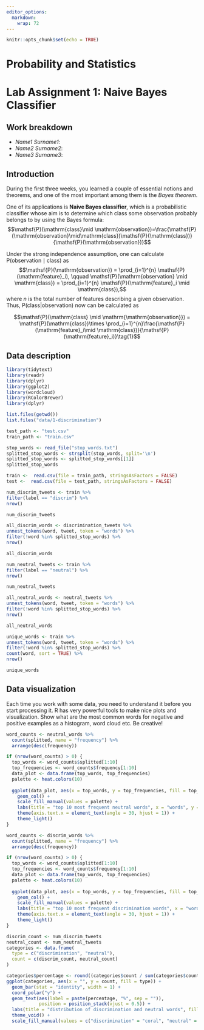 ---
editor_options:
  markdown:
    wrap: 72
---

```{r setup, include=FALSE}
knitr::opts_chunk$set(echo = TRUE)
```

# Probability and Statistics

# Lab Assignment 1: Naive Bayes Classifier

## Work breakdown

-   *Name1 Surname1*: 
-   *Name2 Surname2*: 
-   *Name3 Surname3*: 

## Introduction

During the first three weeks, you learned a couple of essential notions
and theorems, and one of the most important among them is the *Bayes
theorem*.

One of its applications is **Naive Bayes classifier**, which is a
probabilistic classifier whose aim is to determine which class some
observation probably belongs to by using the Bayes formula:
$$\mathsf{P}(\mathrm{class}\mid \mathrm{observation})=\frac{\mathsf{P}(\mathrm{observation}\mid\mathrm{class})\mathsf{P}(\mathrm{class})}{\mathsf{P}(\mathrm{observation})}$$

Under the strong independence assumption, one can calculate
$\mathsf{P}(\mathrm{observation} \mid \mathrm{class})$ as
$$\mathsf{P}(\mathrm{observation}) = \prod_{i=1}^{n} \mathsf{P}(\mathrm{feature}_i), \qquad \mathsf{P}(\mathrm{observation} \mid \mathrm{class}) = \prod_{i=1}^{n} \mathsf{P}(\mathrm{feature}_i \mid \mathrm{class}),$$
where $n$ is the total number of features describing a given
observation. Thus, $\mathsf{P}(\mathrm{class}|\mathrm{observation})$ now
can be calculated as

$$\mathsf{P}(\mathrm{class} \mid \mathrm{\mathrm{observation}}) = \mathsf{P}(\mathrm{class})\times \prod_{i=1}^{n}\frac{\mathsf{P}(\mathrm{feature}_i\mid \mathrm{class})}{\mathsf{P}(\mathrm{feature}_i)}\tag{1}$$


## Data description

```{r}
library(tidytext)
library(readr)
library(dplyr)
library(ggplot2)
library(wordcloud)
library(RColorBrewer)
library(dplyr)

```

```{r}
list.files(getwd())
list.files("data/1-discrimination")
```

```{r}
test_path <- "test.csv"
train_path <- "train.csv"

stop_words <- read_file("stop_words.txt")
splitted_stop_words <- strsplit(stop_words, split='\n')
splitted_stop_words <- splitted_stop_words[[1]]
splitted_stop_words
```

```{r}
train <-  read.csv(file = train_path, stringsAsFactors = FALSE)
test <-  read.csv(file = test_path, stringsAsFactors = FALSE)
```

```{r}
num_discrim_tweets <- train %>%
filter(label == "discrim") %>%
nrow()

num_discrim_tweets
```

```{r}
all_discrim_words <- discrimination_tweets %>%
unnest_tokens(word, tweet, token = "words") %>%
filter(!word %in% splitted_stop_words) %>%
nrow()

all_discrim_words
```

```{r}
num_neutral_tweets <- train %>%
filter(label == "neutral") %>%
nrow()

num_neutral_tweets
```

```{r}
all_neutral_words <- neutral_tweets %>%
unnest_tokens(word, tweet, token = "words") %>%
filter(!word %in% splitted_stop_words) %>%
nrow()

all_neutral_words
```

```{r}
unique_words <- train %>%
unnest_tokens(word, tweet, token = "words") %>%
filter(!word %in% splitted_stop_words) %>%
count(word, sort = TRUE) %>%
nrow()

unique_words
```



## Data visualization

Each time you work with some data, you need to understand it before you
start processing it. R has very powerful tools to make nice plots and
visualization. Show what are the most common words for negative and
positive examples as a histogram, word cloud etc. Be creative!

```{r}
word_counts <- neutral_words %>%
  count(splitted, name = "frequency") %>%
  arrange(desc(frequency))

if (nrow(word_counts) > 0) {
  top_words <- word_counts$splitted[1:10]
  top_frequencies <- word_counts$frequency[1:10]
  data_plot <- data.frame(top_words, top_frequencies)
  palette <- heat.colors(10)
 
  ggplot(data_plot, aes(x = top_words, y = top_frequencies, fill = top_words)) +
    geom_col() +
    scale_fill_manual(values = palette) +
    labs(title = "top 10 most frequent neutral words", x = "words", y = "count") +
    theme(axis.text.x = element_text(angle = 30, hjust = 1)) +
    theme_light()
} 

```

```{r}
word_counts <- discrim_words %>%
  count(splitted, name = "frequency") %>%
  arrange(desc(frequency))

if (nrow(word_counts) > 0) {
  top_words <- word_counts$splitted[1:10]
  top_frequencies <- word_counts$frequency[1:10]
  data_plot <- data.frame(top_words, top_frequencies)
  palette <- heat.colors(10)
 
  ggplot(data_plot, aes(x = top_words, y = top_frequencies, fill = top_words)) +
    geom_col() +
    scale_fill_manual(values = palette) +
    labs(title = "top 10 most frequent discrimination words", x = "words", y = "count") +
    theme(axis.text.x = element_text(angle = 30, hjust = 1)) +
    theme_light()
} 

```
```{r}
discrim_count <- num_discrim_tweets 
neutral_count <- num_neutral_tweets 
categories <- data.frame(
  type = c("discrimination", "neutral"),
  count = c(discrim_count, neutral_count)
)

categories$percentage <- round((categories$count / sum(categories$count)) * 100, 1)
ggplot(categories, aes(x = "", y = count, fill = type)) +
  geom_bar(stat = "identity", width = 1) +
  coord_polar("y") + 
  geom_text(aes(label = paste(percentage, "%", sep = "")), 
            position = position_stack(vjust = 0.5)) + 
  labs(title = "distribution of discrimination and neutral words", fill = "type") +
  theme_void() +
  scale_fill_manual(values = c("discrimination" = "coral", "neutral" = "skyblue"))

```



